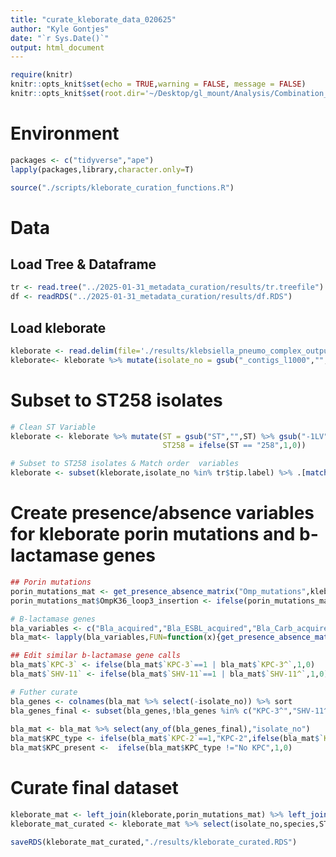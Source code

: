 ```yaml
---
title: "curate_kleborate_data_020625"
author: "Kyle Gontjes"
date: "`r Sys.Date()`"
output: html_document
---
```


```r
require(knitr)
knitr::opts_knit$set(echo = TRUE,warning = FALSE, message = FALSE)  
knitr::opts_knit$set(root.dir='~/Desktop/gl_mount/Analysis/Combination_resistance/2025-01-31_kleborate/') 
```

# Environment
```r
packages <- c("tidyverse","ape")
lapply(packages,library,character.only=T)

source("./scripts/kleborate_curation_functions.R")
```

# Data
## Load Tree & Dataframe
```r
tr <- read.tree("../2025-01-31_metadata_curation/results/tr.treefile")
df <- readRDS("../2025-01-31_metadata_curation/results/df.RDS")
```

## Load kleborate
```r
kleborate <- read.delim(file='./results/klebsiella_pneumo_complex_output.txt',sep='\t')
kleborate<- kleborate %>% mutate(isolate_no = gsub("_contigs_l1000","",strain)) %>% `rownames<-`(.$isolate_no) 
```

# Subset to ST258 isolates
```r
# Clean ST Variable
kleborate <- kleborate %>% mutate(ST = gsub("ST","",ST) %>% gsub("-1LV","*",.),
                                  ST258 = ifelse(ST == "258",1,0))

# Subset to ST258 isolates & Match order  variables
kleborate <- subset(kleborate,isolate_no %in% tr$tip.label) %>% .[match(as.vector(tr$tip.label), .$isolate_no),] 
```

# Create presence/absence variables for kleborate porin mutations and b-lactamase genes
```r
## Porin mutations
porin_mutations_mat <- get_presence_absence_matrix("Omp_mutations",kleborate) %>% as.data.frame %>% mutate(isolate_no = rownames(.))
porin_mutations_mat$OmpK36_loop3_insertion <- ifelse(porin_mutations_mat$OmpK36GD==1   | porin_mutations_mat$OmpK36TD ==1,1,0) 

# B-lactamase genes  
bla_variables <- c("Bla_acquired","Bla_ESBL_acquired","Bla_Carb_acquired","Bla_chr")
bla_mat<- lapply(bla_variables,FUN=function(x){get_presence_absence_matrix(x,kleborate)}) %>% do.call(cbind,.) %>% as.data.frame %>% mutate(isolate_no = rownames(.)) 

## Edit similar b-lactamase gene calls
bla_mat$`KPC-3` <- ifelse(bla_mat$`KPC-3`==1 | bla_mat$`KPC-3^`,1,0)
bla_mat$`SHV-11` <- ifelse(bla_mat$`SHV-11`==1 | bla_mat$`SHV-11^`,1,0) 

# Futher curate
bla_genes <- colnames(bla_mat %>% select(-isolate_no)) %>% sort
bla_genes_final <- subset(bla_genes,!bla_genes %in% c("KPC-3^","SHV-11^","SHV-12^"))
  
bla_mat <- bla_mat %>% select(any_of(bla_genes_final),"isolate_no")
bla_mat$KPC_type <- ifelse(bla_mat$`KPC-2`==1,"KPC-2",ifelse(bla_mat$`KPC-3`==1,"KPC-3",ifelse(bla_mat$`KPC-5`==1,"KPC-5","No KPC")))
bla_mat$KPC_present <-  ifelse(bla_mat$KPC_type !="No KPC",1,0) 
```

# Curate final dataset
```r
kleborate_mat <- left_join(kleborate,porin_mutations_mat) %>% left_join(bla_mat)
kleborate_mat_curated <- kleborate_mat %>% select(isolate_no,species,ST,Omp_mutations,all_of(colnames(porin_mutations_mat %>% select(-isolate_no))),bla_variables,all_of(colnames(bla_mat %>% select(-isolate_no))))

saveRDS(kleborate_mat_curated,"./results/kleborate_curated.RDS")
```